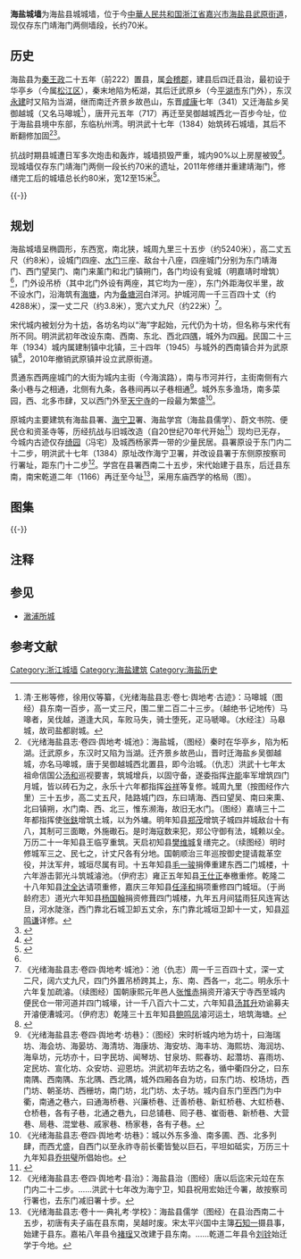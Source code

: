 {{文物保护单位
|级别 = 市级
|省名 = 浙江省
|市/县名 = 海盐县
|名称 = 海盐城墙遗址
|图片 = [[File:Jinghai_Gate_in_Haiyan_02_2015-03.JPG|220px]]<br /><small>靖海门内侧，2015年3月</small>
|编号 = 不详
|分类 = 古建筑
|时代 = 明
|所在 = [[武原街道|武原街道]]东门村
|登录 = 2001年7月
}}

'''海盐城墙'''为海盐县城城墙，位于今[[中華人民共和国|中華人民共和国]][[浙江省|浙江省]][[嘉兴市|嘉兴市]][[海盐县|海盐县]][[武原街道|武原街道]]，现仅存东门靖海门两侧墙段，长约70米。

== 历史 ==
海盐县为[[秦王政|秦王政]]二十五年（前222）置县，属[[会稽郡|会稽郡]]，建县后四迁县治，最初设于华亭乡（今属[[松江区|松江区]]），秦末地陷为柘湖，其后迁武原乡（今[[平湖市|平湖市]]东门外），东汉[[永建_(东汉)|永建]]时又陷为当湖，继而南迁齐景乡故邑山，东晋[[咸康_(东晋)|咸康]]七年（341）又迁海盐乡吴御越城（又名马嗥城<ref>清·王彬等修，徐用仪等纂，《光绪海盐县志·卷七·舆地考·古迹》：马嗥城（图经）县东南一百步，高一丈三尺，围二里二百二十三步。（越绝书·记地传）马嗥者，吴伐越，道逢大风，车败马失，骑士堕死，疋马嗁嗥。（水经注）马皋城，故司盐都尉城。</ref>），唐开元五年（717）再迁至吴御越城西北一百步今址，位于海盐县境中东部，东临杭州湾。明洪武十七年（1384）始筑砖石城墙，其后不断翻修加固<ref name="城池史">《光绪海盐县志·卷四·舆地考·城池》：海盐城，（图经）秦时在华亭乡，陷为柘湖。迁武原乡，东汉时又陷为当湖。迁齐景乡故邑山，晋时迁海盐乡吴御越城，亦名马嗥城，唐于吴御越城西北置县，即今治城。（仇志）洪武十七年太祖命信国公[[汤和|汤和]]巡视要害，筑城增兵，以固守备，遂委指挥[[许能|许能]]率军增筑四门月城，皆以砖石为之，永乐十六年都指挥[[谷祥|谷祥]]等复修。城周九里（按图经作六里）三十五步，高二丈五尺，陆路城门四，东曰靖海、西曰望吴、南曰来熏、北曰镇朔，水门南、西、北三，惟东濒海，故旧无水门。（图经）嘉靖三十二年都指挥使[[张鈇|张鈇]]增筑土城，以为外墉。明年知县[[郑茂_(嘉靖进士)|郑茂]]增筑子城四并城敌台十有八，其制可三面瞰，外施礮石。是时海寇数来犯，郑公守御有法，城赖以全。万历二十一年知县王临亨重筑。天启初知县[[樊维城|樊维城]]复缮完之。（续图经）明时修城军三之、民七之，计丈尺各有分地。国朝顺治三年巡按御史提请裁革空役，并汰军弁，城垣尽属有司。十五年知县[[毛一骏|毛一骏]]捐俸重建东西二门城楼，十六年游击郭光斗筑城濬池。（伊府志）雍正五年知县[[王仕正|王仕正]]奉檄重修。乾隆二十八年知县[[沈全达|沈全达]]请项重修，嘉庆三年知县[[任泽和|任泽和]]捐项重修四门城垣。（于尚龄府志）道光六年知县[[杨国翰|杨国翰]]捐资修葺四门城楼，九年五月间猛雨狂风连宵达旦，河水陡涨，西门靠北石城卫卸五丈余，东门靠北城垣卫卸十一丈，知县[[邓鸣谦|邓鸣谦]]详修。</ref><ref>{{cite web |url = http://www.haiyan.gov.cn/col/col11/index.html |title = 《海盐历史沿革》 |accessdate = 2015-04-04 |athor =  |publisher = 海盐县政府 |archive-url = https://web.archive.org/web/20160305163621/http://www.haiyan.gov.cn/col/col11/index.html |archive-date = 2016-03-05 |dead-url = yes }}</ref>。

抗战时期县城遭日军多次炮击和轰炸，城墙损毁严重，城内90%以上房屋被毁<ref>{{cite web|url =http://szw.haiyan.gov.cn/art/2010/12/6/art_678_8831.html|title =《海盐县抗战时期人口伤亡和财产损失调研报告》|accessdate =2015-04-04|author =海盐县史志办公室|publisher =海盐史志网|deadurl =yes|archiveurl =https://web.archive.org/web/20150410092857/http://szw.haiyan.gov.cn/art/2010/12/6/art_678_8831.html|archivedate =2015-04-10}}</ref>。现城墙仅存东门靖海门两侧一段长约70米的遗址，2011年修缮并重建靖海门，修缮完工后的城墙总长约80米，宽12至15米<ref>{{cite web|url = http://www.cnjxol.com/xwzx/jxxw/qxxw/hy/content/2011-01/04/content_1571290.htm|title = 《海盐古城墙遗址迎来新生》|accessdate = 2015-04-04|author = 迟伟涛|publisher = 嘉兴在线|archive-url = https://web.archive.org/web/20150406093217/http://www.cnjxol.com/xwzx/jxxw/qxxw/hy/content/2011-01/04/content_1571290.htm|archive-date = 2015-04-06|dead-url = yes}}</ref>。

{{multiple image
|align  = left
|width = 240
|image1 = City wall of Haiyan in 1624.jpg 
|caption1 = 明天启四年（1624）《海盐县图经》县城图，清乾隆十三年（1748）重刊本
|image2 = City of Haiyan in 1748.jpg 
|caption2 = 清乾隆十三年（1748）《海盐县续图经》海盐全城图
|image3 = City of Haiyan in 1877.jpg
|caption3 = 清光绪三年（1877）《海盐县志》县城图
|image4 = City of Haiyan in 1969 by CORONA satellite.jpg
|caption4 = 1969年12月原海盐县城及周边地区卫星航拍
}}
{{-}}

== 规划 ==
海盐城墙呈椭圆形，东西宽，南北狭，城周九里三十五步（约5240米），高二丈五尺（约8米），设城门四座、[[水门|水门]]三座、敌台十八座，四座城门分别为东门靖海门、西门望吴门、南门来薰门和北门镇朔门，各门均设有瓮城（明嘉靖时增筑）<ref name="城池史" />，门外设吊桥（其中北门外设有两座，其它均为一座），东门外距海仅半里，故不设水门，沿海筑有[[海塘|海塘]]，内为[[备塘河|备塘河]]白洋河。护城河周一千三百四十丈（约4288米），深一丈二尺（约3.8米），宽六丈九尺（约22米）<ref>《光绪海盐县志·卷四·舆地考·城池》：池（仇志）周一千三百四十丈，深一丈二尺，阔六丈九尺，四门外置吊桥跨其上，东、南、西各一，北二。明永乐十六年复加疏濬。（续图经）国朝康熙元年邑人[[张惟赤|张惟赤]]捐资开濬天宁寺西至城内便民仓一带河道并四门城壕，计一千八百六十二丈，六年知县[[汤其升|汤其升]]劝谕募夫开濬便漕城河。（伊府志）乾隆三十五年知县[[鲍鸣凤|鲍鸣凤]]濬河运土，培筑海塘。</ref>。

宋代城内被划分为十[[坊|坊]]，各坊名均以“海”字起始，元代仍为十坊，但名称与宋代有所不同。明洪武初年改设东南、西南、东北、西北四[[隅|隅]]{{efn|隅和坊均为古代城市社会基层组织名称，有的城关隅下分若干坊，有的城关只分为若干隅或若干坊，无两级之分。隅设隅正，坊置坊正，负责催输差税，督促徭役，递运官物，维持地方社会秩序等。}}，城外为四[[厢|厢]]。民国二十三年（1934）城内属建制镇中北镇，三十四年（1945）与城外的西南镇合并为武原镇<ref>{{cite web|url =http://www.cnjxol.com/rbtk/sjsj/content/2008-02/22/content_616521.htm|title =《没有围墙的博物馆——武原》|author =王英|work =《[[嘉兴日报|嘉兴日报]]》|publisher =嘉兴在线|accessdate =2015-04-04|deadurl =yes|archiveurl =https://web.archive.org/web/20150409084341/http://www.cnjxol.com/rbtk/sjsj/content/2008-02/22/content_616521.htm|archivedate =2015-04-09}}</ref>，2010年撤销武原镇并设立武原街道。

贯通东西两座城门的大街为城内主街（今海滨路），南与市河并行，主街南侧有六条小巷与之相通，北侧有九条，各巷间再以子巷相通<ref>《光绪海盐县志·卷四·舆地考·坊巷》：（图经）宋时析城内地为坊十，曰海瑞坊、海会坊、海晏坊、海清坊、海康坊、海安坊、海丰坊、海熙坊、海润坊、海阜坊，元坊亦十，曰字民坊、闻琴坊、甘泉坊、熙春坊、起濳坊、喜雨坊、定民坊、宣化坊、众安坊、迎恩坊。洪武初年去坊之名，循中衢四分之，曰东南隅、西南隅、东北隅、西北隅，城外四厢各自为坊，曰东门坊、校场坊，西门坊、朝圣坊、西栅坊，南门坊，北门坊、太子坊。城内自东门至西门为中衢，南通之巷六，曰通海桥巷、兴廉桥巷、迁善桥巷、新虹桥巷、大虹桥巷、仓桥巷，各有子巷，北通之巷九，曰总铺巷、囘子巷、崔衙巷、新桥巷、大营巷、局巷、混堂巷、戚家巷、杨家巷，各有子巷。</ref>。城外东多渔场，南多菜园，西、北多市肆，又以西门外至[[天宁寺_(海盐)|天宁寺]]的一段最为繁盛<ref>《光绪海盐县志·卷四·舆地考·坊巷》：城以外东多渔、南多圃、西、北多列肆，而西尤盛，自西门以至永祚寺前长衢皆甃以巨石，平坦如砥实，万历三十九年知县[[乔拱璧|乔拱璧]]所倡始也。</ref>。

原城内主要建筑有海盐县署、[[海宁卫|海宁卫]]署、海盐学宫（海盐县儒学）、蔚文书院、便民仓和资圣寺等，历经抗战与旧城改造（自20世纪70年代开始<ref>{{cite web |url = http://zjnews.zjol.com.cn/05zjnews/system/2009/11/02/015986710.shtml |title = 《海盐30年来城市建设的巨变》 |accessdate = 2015-04-04 |author =  |publisher = 浙江在线 |archive-date = 2015-04-10 |archive-url = https://web.archive.org/web/20150410012640/http://zjnews.zjol.com.cn/05zjnews/system/2009/11/02/015986710.shtml |dead-url = no }}</ref>）现均已无存，今城内古迹仅存[[绮园|绮园]]（冯宅）及城西杨家弄一带的少量民居。县署原设于东门内二十二步，明洪武十七年（1384）原址改作海宁卫署，并改设县署于东侧原按察司行署址，距东门十二步<ref>《光绪海盐县志·卷四·舆地考·县治》：海盐县治（图经）唐以后迄宋元竝在东门内二十二步。……洪武十七年改为海宁卫，知县祝用宏始迁今署，故按察司行署也，去东门减旧署十步。</ref>。学宫在县署西南二十五步，宋代始建于县东，后迁县东南，南宋乾道二年（1166）再迁至今址<ref>《光绪海盐县志·卷十一·典礼考·学校》：海盐县儒学（图经）在县治西南二十五步，初唐有夫子庙在县东南，吴越时废。宋太平兴国中主簿[[石知一|石知一]]摄县事，始建于县东。嘉祐八年县令[[褚珵|褚珵]]又改建于县东南。……乾道二年县令[[刘铨|刘铨]]始迁学于今地。</ref>，采用东庙西学的格局（图）。

== 图集 ==
{{multiple image
|align  = left
|width1 = 240
|image1 = The County Government of Haiyan in 1877.jpg
|caption1 = 光绪《海盐县志》县署图，其址今为海滨公园
|width2 = 235
|image2 = Haiyan Confucian Temple in 1877.jpg
|caption2 = 光绪《海盐县志》学宫图
|width3 = 245
|image3 = Weiwen Academy in 1877.jpg
|caption3 = 光绪《海盐县志》蔚文书院图，抗战时被焚毁，其址今为核电会堂<ref>{{cite web |url = http://szw.haiyan.gov.cn/art/2010/12/7/art_679_8907.html |title = 《日军损毁海盐县城的调查报告》 |accessdate = 2015-04-04 |author = 海盐县史志办公室 |publisher = 海盐史志网 |deadurl = yes |archiveurl = https://web.archive.org/web/20150412011628/http://szw.haiyan.gov.cn/art/2010/12/7/art_679_8907.html |archivedate = 2015-04-12 }}</ref>}}
{{-}}
{{multiple image
|align  = left
|width = 240
|image1 = Shi River in Haiyan 2015-03.JPG
|caption1 = 海盐市河及市河东闸
|image2 = The Western Zhejiang Seawall in Haiyan 04 2015-03.JPG
|caption2 = 海盐城东钱塘江河口湾及明代鱼鳞石塘}}
{{clear}}

== 注释 ==
{{notelist|iger=}}

== 参见 ==
* [[澉浦所城|澉浦所城]]
 
== 参考文献 ==
{{Reflist|2}}
{{Commons category|City wall of Haiyan}}
{{浙江省境内的古城墙}}

{{DEFAULTSORT:H}}
[[Category:浙江城墙|Category:浙江城墙]]
[[Category:海盐建筑|Category:海盐建筑]]
[[Category:海盐历史|Category:海盐历史]]
